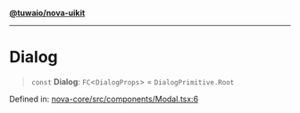 [**@tuwaio/nova-uikit**](../../../README.md)

***

# Dialog

> `const` **Dialog**: `FC`\<`DialogProps`\> = `DialogPrimitive.Root`

Defined in: [nova-core/src/components/Modal.tsx:6](https://github.com/TuwaIO/nova-uikit/blob/521f7fb9e706763c4e7c971132121a690c16fc53/packages/nova-core/src/components/Modal.tsx#L6)
